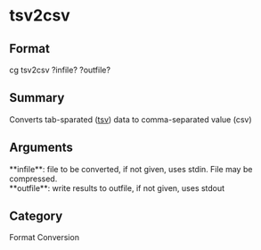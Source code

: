 = tsv2csv =

== Format ==
cg tsv2csv ?infile? ?outfile?

== Summary ==
Converts tab-sparated ([[tsv]]) data to comma-separated value (csv)

== Arguments ==
; **infile**: file to be converted, if not given, uses stdin. File may be compressed.
; **outfile**: write results to outfile, if not given, uses stdout

== Category ==
Format Conversion
